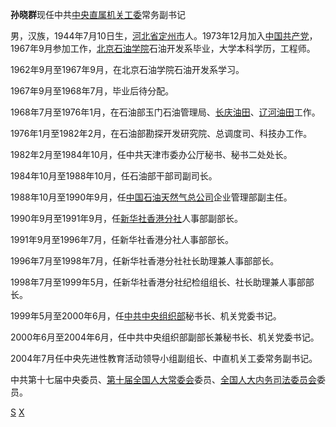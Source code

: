 '''孙晓群'''现任中共[[中央直属机关工委|中央直属机关工委]]常务副书记

男，汉族，1944年7月10日生，[[河北省|河北省]][[定州市|定州市]]人。1973年12月加入[[中国共产党|中国共产党]]，1967年9月参加工作，[[北京石油学院|北京石油学院]]石油开发系毕业，大学本科学历，工程师。

1962年9月至1967年9月，在北京石油学院石油开发系学习。

1967年9月至1968年7月，毕业后待分配。

1968年7月至1976年1月，在石油部玉门石油管理局、[[长庆油田|长庆油田]]、[[辽河油田|辽河油田]]工作。

1976年1月至1982年2月，在石油部勘探开发研究院、总调度司、科技办工作。

1982年2月至1984年10月，任中共天津市委办公厅秘书、秘书二处处长。

1984年10月至1988年10月，任石油部干部司副司长。

1988年10月至1990年9月，任[[中国石油天然气总公司|中国石油天然气总公司]]企业管理部副主任。

1990年9月至1991年9月，任[[新华社香港分社|新华社香港分社]]人事部副部长。

1991年9月至1996年7月，任新华社香港分社人事部部长。

1996年7月至1998年7月，任新华社香港分社社长助理兼人事部部长。

1998年7月至1999年5月，任新华社香港分社纪检组组长、社长助理兼人事部部长。

1999年5月至2000年6月，任[[中共中央组织部|中共中央组织部]]秘书长、机关党委书记。

2000年6月至2004年6月，任中共中央组织部副部长兼秘书长、机关党委书记。

2004年7月任中央先进性教育活动领导小组副组长、中直机关工委常务副书记。

中共第十七届中央委员、[[第十届全国人大常委会|第十届全国人大常委会]]委员、[[全国人大内务司法委员会|全国人大内务司法委员会]]委员。

[[Category:第十届全国人大常委会委员|S]]
[[Category:孙姓|X]]